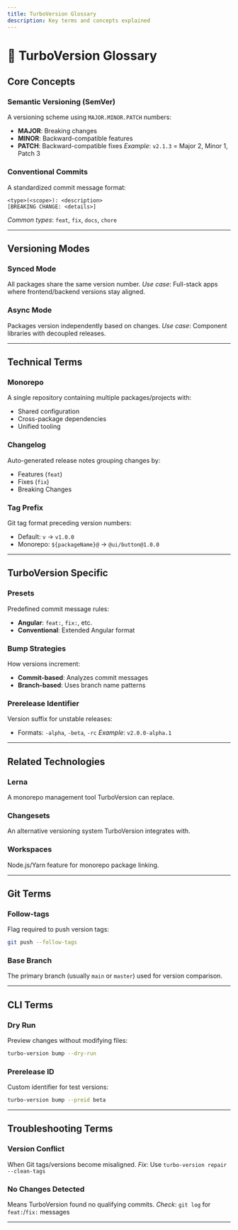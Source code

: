 ```yaml
---
title: TurboVersion Glossary
description: Key terms and concepts explained
---
```


# 📖 TurboVersion Glossary

## Core Concepts

### Semantic Versioning (SemVer)
A versioning scheme using `MAJOR.MINOR.PATCH` numbers:
- **MAJOR**: Breaking changes
- **MINOR**: Backward-compatible features
- **PATCH**: Backward-compatible fixes
*Example*: `v2.1.3` = Major 2, Minor 1, Patch 3

### Conventional Commits
A standardized commit message format:
```
<type>(<scope>): <description>
[BREAKING CHANGE: <details>]
```
*Common types*: `feat`, `fix`, `docs`, `chore`

---

## Versioning Modes

### Synced Mode
All packages share the same version number.
*Use case*: Full-stack apps where frontend/backend versions stay aligned.

### Async Mode
Packages version independently based on changes.
*Use case*: Component libraries with decoupled releases.

---

## Technical Terms

### Monorepo
A single repository containing multiple packages/projects with:
- Shared configuration
- Cross-package dependencies
- Unified tooling

### Changelog
Auto-generated release notes grouping changes by:
- Features (`feat`)
- Fixes (`fix`)
- Breaking Changes

### Tag Prefix
Git tag format preceding version numbers:
- Default: `v` → `v1.0.0`
- Monorepo: `${packageName}@` → `@ui/button@1.0.0`

---

## TurboVersion Specific

### Presets
Predefined commit message rules:
- **Angular**: `feat:`, `fix:`, etc.
- **Conventional**: Extended Angular format

### Bump Strategies
How versions increment:
- **Commit-based**: Analyzes commit messages
- **Branch-based**: Uses branch name patterns

### Prerelease Identifier
Version suffix for unstable releases:
- Formats: `-alpha`, `-beta`, `-rc`
*Example*: `v2.0.0-alpha.1`

---

## Related Technologies

### Lerna
A monorepo management tool TurboVersion can replace.

### Changesets
An alternative versioning system TurboVersion integrates with.

### Workspaces
Node.js/Yarn feature for monorepo package linking.

---

## Git Terms

### Follow-tags
Flag required to push version tags:
```bash
git push --follow-tags
```

### Base Branch
The primary branch (usually `main` or `master`) used for version comparison.

---

## CLI Terms

### Dry Run
Preview changes without modifying files:
```bash
turbo-version bump --dry-run
```

### Prerelease ID
Custom identifier for test versions:
```bash
turbo-version bump --preid beta
```

---

## Troubleshooting Terms

### Version Conflict
When Git tags/versions become misaligned.
*Fix*: Use `turbo-version repair --clean-tags`

### No Changes Detected
Means TurboVersion found no qualifying commits.
*Check*: `git log` for `feat:`/`fix:` messages

---

